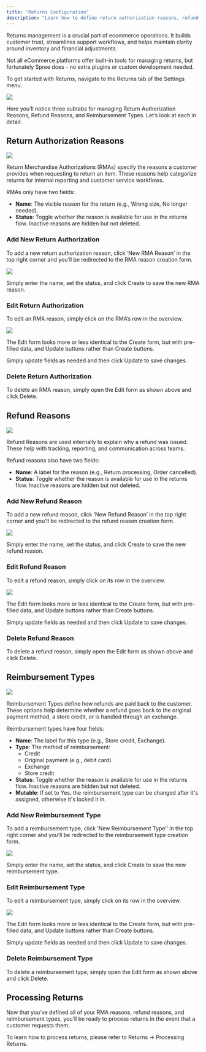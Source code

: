 ```yaml
---
title: "Returns Configuration"
description: "Learn how to define return authorization reasons, refund reasons, and reimbursement types."
---
```


Returns management is a crucial part of ecommerce operations. It builds customer trust, streamlines support workflows, and helps maintain clarity around inventory and financial adjustments.

Not all eCommerce platforms offer built-in tools for managing returns, but fortunately Spree does - no extra plugins or custom development needed.

To get started with Returns, navigate to the Returns tab of the Settings menu.

![](/docs/images/user/settings/returns-configuration/1.returns.png)

Here you’ll notice three subtabs for managing Return Authorization Reasons, Refund Reasons, and Reimbursement Types. Let’s look at each in detail:

## Return Authorization Reasons

![](/docs/images/user/settings/returns-configuration/2.return_authorizations.png)

Return Merchandise Authorizations (RMAs) specify the reasons a customer provides when requesting to return an item. These reasons help categorize returns for internal reporting and customer service workflows.

RMAs only have two fields:

- **Name**: The visible reason for the return (e.g., Wrong size, No longer needed).
- **Status**: Toggle whether the reason is available for use in the returns flow. Inactive reasons are hidden but not deleted.

### Add New Return Authorization

To add a new return authorization reason, click ‘New RMA Reason’ in the top right corner and you’ll be redirected to the RMA reason creation form.

![](/docs/images/user/settings/returns-configuration/3.new_rma.png)

Simply enter the name, set the status, and click Create to save the new RMA reason.

### Edit Return Authorization

To edit an RMA reason, simply click on the RMA’s row in the overview.

![](/docs/images/user/settings/returns-configuration/4.edit_rma.png)

The Edit form looks more or less identical to the Create form, but with pre-filled data, and Update buttons rather than Create buttons.

Simply update fields as needed and then click Update to save changes.

### Delete Return Authorization

To delete an RMA reason, simply open the Edit form as shown above and click Delete.

## Refund Reasons

![](/docs/images/user/settings/returns-configuration/5.refund_reasons.png)

Refund Reasons are used internally to explain why a refund was issued. These help with tracking, reporting, and communication across teams.

Refund reasons also have two fields:

- **Name**: A label for the reason (e.g., Return processing, Order cancelled).
- **Status**: Toggle whether the reason is available for use in the returns flow. Inactive reasons are hidden but not deleted.

### Add New Refund Reason

To add a new refund reason, click ‘New Refund Reason’ in the top right corner and you’ll be redirected to the refund reason creation form.

![](/docs/images/user/settings/returns-configuration/6.new_refund_reason.png)

Simply enter the name, set the status, and click Create to save the new refund reason.

### Edit Refund Reason

To edit a refund reason, simply click on its row in the overview.

![](/docs/images/user/settings/returns-configuration/7.edit_refund_reason.png)

The Edit form looks more or less identical to the Create form, but with pre-filled data, and Update buttons rather than Create buttons.

Simply update fields as needed and then click Update to save changes.

### Delete Refund Reason

To delete a refund reason, simply open the Edit form as shown above and click Delete.

## Reimbursement Types

![](/docs/images/user/settings/returns-configuration/8.reimbursement_types.png)

Reimbursement Types define how refunds are paid back to the customer. These options help determine whether a refund goes back to the original payment method, a store credit, or is handled through an exchange.

Reimbursement types have four fields:

- **Name**: The label for this type (e.g., Store credit, Exchange).
- **Type**: The method of reimbursement:
  - Credit
  - Original payment (e.g., debit card)
  - Exchange
  - Store credit
- **Status**: Toggle whether the reason is available for use in the returns flow. Inactive reasons are hidden but not deleted.
- **Mutable**: If set to Yes, the reimbursement type can be changed after it's assigned, otherwise it's locked it in.

### Add New Reimbursement Type

To add a reimbursement type, click ‘New Reimbursement Type’’ in the top right corner and you’ll be redirected to the reimbursement type creation form.

![](/docs/images/user/settings/returns-configuration/9.new_reimbursement.png)

Simply enter the name, set the status, and click Create to save the new reimbursement type.

### Edit Reimbursement Type

To edit a reimbursement type, simply click on its row in the overview.

![](/docs/images/user/settings/returns-configuration/10.edit_reimbursement.png)

The Edit form looks more or less identical to the Create form, but with pre-filled data, and Update buttons rather than Create buttons.

Simply update fields as needed and then click Update to save changes.

### Delete Reimbursement Type

To delete a reimbursement type, simply open the Edit form as shown above and click Delete.

## Processing Returns

Now that you’ve defined all of your RMA reasons, refund reasons, and reimbursement types, you’ll be ready to process returns in the event that a customer requests them.

To learn how to process returns, please refer to Returns → Processing Returns.